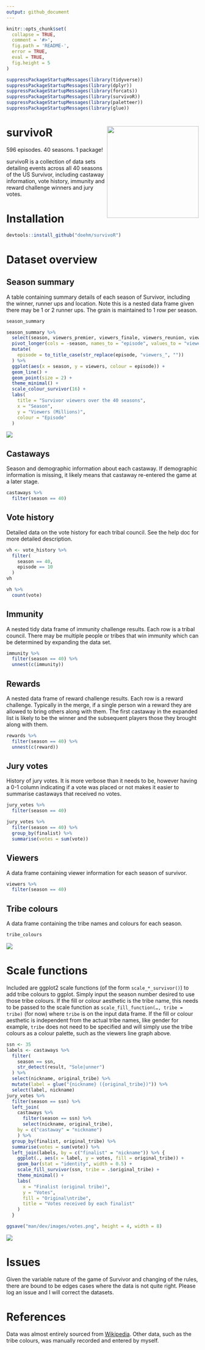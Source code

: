 ```yaml
---
output: github_document
---
```


<!-- README.md is generate from README.Rmd. Please edit that file -->

```r
knitr::opts_chunk$set(
  collapse = TRUE,
  comment = '#>',
  fig.path = 'README-',
  error = TRUE,
  eval = TRUE,
  fig.height = 5
)

suppressPackageStartupMessages(library(tidyverse))
suppressPackageStartupMessages(library(dplyr))
suppressPackageStartupMessages(library(forcats))
suppressPackageStartupMessages(library(survivoR))
suppressPackageStartupMessages(library(paletteer))
suppressPackageStartupMessages(library(glue))
```

# survivoR <img src='man/dev/images/hex-1.png' align="right" height="240" />


596 episodes. 40 seasons. 1 package!


survivoR is a collection of data sets detailing events across all 40 seasons of the US Survivor, including castaway information, vote history, immunity and reward challenge winners and jury votes.

# Installation

```r
devtools::install_github("doehm/survivoR")
```


# Dataset overview

## Season summary

A table containing summary details of each season of Survivor, including the winner, runner ups and location. Note this is a nested data frame given there may be 1 or 2 runner ups. The grain is maintained to 1 row per season.

```r
season_summary
```

```r
season_summary %>%
  select(season, viewers_premier, viewers_finale, viewers_reunion, viewers_mean) %>%
  pivot_longer(cols = -season, names_to = "episode", values_to = "viewers") %>%
  mutate(
    episode = to_title_case(str_replace(episode, "viewers_", ""))
  ) %>%
  ggplot(aes(x = season, y = viewers, colour = episode)) +
  geom_line() +
  geom_point(size = 2) +
  theme_minimal() +
  scale_colour_survivor(16) +
  labs(
    title = "Survivor viewers over the 40 seasons",
    x = "Season",
    y = "Viewers (Millions)",
    colour = "Episode"
  )
```

<img src='man/dev/images/viewers.png' align="center"/>

## Castaways

Season and demographic information about each castaway. If demographic information is missing, it likely means that castaway re-entered the game at a later stage.

```r
castaways %>% 
  filter(season == 40)
```

## Vote history

Detailed data on the vote history for each tribal council. See the help doc for more detailed description.

```r
vh <- vote_history %>% 
  filter(
    season == 40,
    episode == 10
  )
vh
```

```r
vh %>% 
  count(vote)
```

## Immunity

A nested tidy data frame of immunity challenge results. Each row is a tribal council. There may be multiple people or tribes that win immunity which can be determined by expanding the data set.

```r
immunity %>% 
  filter(season == 40) %>% 
  unnest(c(immunity))
```

## Rewards

A nested data frame of reward challenge results. Each row is a reward challenge. Typically in the merge, if a single person win a reward they are allowed to bring others along with them. The first castaway in the expanded list is likely to be the winner and the subsequent players those they brought along with them.

```r
rewards %>% 
  filter(season == 40) %>% 
  unnest(c(reward))
```

## Jury votes

History of jury votes. It is more verbose than it needs to be, however having a 0-1 column indicating if a vote was placed or not makes it easier to summarise castaways that received no votes.

```r
jury_votes %>% 
  filter(season == 40)
```

```r
jury_votes %>% 
  filter(season == 40) %>% 
  group_by(finalist) %>% 
  summarise(votes = sum(vote))
```

## Viewers

A data frame containing viewer information for each season of survivor.

```r
viewers %>% 
  filter(season == 40)
```


## Tribe colours

A data frame containing the tribe names and colours for each season.

```r
tribe_colours
```

<img src='man/dev/images/tribe_colours.png' align="center"/>

# Scale functions

Included are ggplot2 scale functions (of the form <code>scale_*_survivor()</code>) to add tribe colours to ggplot. Simply input the season number desired to use those tribe colours. If the fill or colour aesthetic is the tribe name, this needs to be passed to the scale function as <code>scale_fill_function(..., tribe = tribe)</code> (for now) where <code>tribe</code> is on the input data frame. If the fill or colour aesthetic is independent from the actual tribe names, like gender for example, <code>tribe</code> does not need to be specified and will simply use the tribe colours as a colour palette, such as the viewers line graph above.

```r
ssn <- 35
labels <- castaways %>% 
  filter(
    season == ssn, 
    str_detect(result, "Sole|unner")
  ) %>% 
  select(nickname, original_tribe) %>% 
  mutate(label = glue("{nickname} ({original_tribe})")) %>% 
  select(label, nickname)
jury_votes %>% 
  filter(season == ssn) %>% 
  left_join(
    castaways %>% 
      filter(season == ssn) %>% 
      select(nickname, original_tribe),
    by = c("castaway" = "nickname")
    ) %>% 
  group_by(finalist, original_tribe) %>% 
  summarise(votes = sum(vote)) %>% 
  left_join(labels, by = c("finalist" = "nickname")) %>% {
    ggplot(., aes(x = label, y = votes, fill = original_tribe)) +
    geom_bar(stat = "identity", width = 0.5) +
    scale_fill_survivor(ssn, tribe = .$original_tribe) +
    theme_minimal() +
    labs(
      x = "Finalist (original tribe)",
      y = "Votes",
      fill = "Original\ntribe",
      title = "Votes received by each finalist"
    )
  }
```
```r
ggsave("man/dev/images/votes.png", height = 4, width = 8)
```

<img src='man/dev/images/votes.png' align="center"/>


# Issues

Given the variable nature of the game of Survivor and changing of the rules, there are bound to be edges cases where the data is not quite right. Please log an issue and I will correct the datasets.

# References

Data was almost entirely sourced from [Wikipedia](https://en.wikipedia.org/wiki/Survivor_(American_TV_series)). Other data, such as the tribe colours, was manually recorded and entered by myself.
